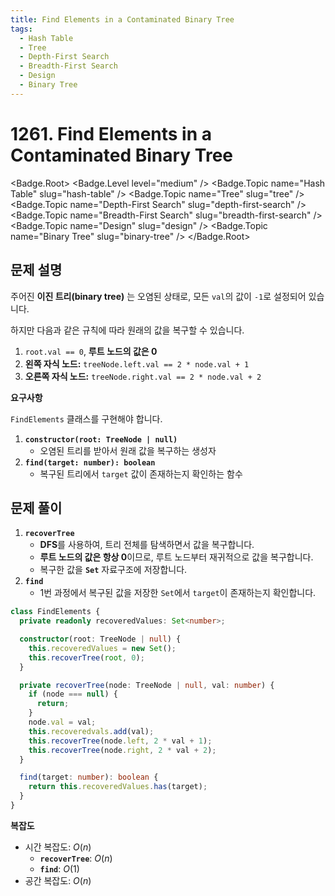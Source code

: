 ```yaml
---
title: Find Elements in a Contaminated Binary Tree
tags:
  - Hash Table
  - Tree
  - Depth-First Search
  - Breadth-First Search
  - Design
  - Binary Tree
---
```


# 1261. Find Elements in a Contaminated Binary Tree

<Badge.Root>
  <Badge.Level level="medium" />
  <Badge.Topic name="Hash Table" slug="hash-table" />
  <Badge.Topic name="Tree" slug="tree" />
  <Badge.Topic name="Depth-First Search" slug="depth-first-search" />
  <Badge.Topic name="Breadth-First Search" slug="breadth-first-search" />
  <Badge.Topic name="Design" slug="design" />
  <Badge.Topic name="Binary Tree" slug="binary-tree" />
</Badge.Root>

## 문제 설명

주어진 **이진 트리(binary tree)** 는 오염된 상태로, 모든 `val`의 값이 `-1`로 설정되어 있습니다.

하지만 다음과 같은 규칙에 따라 원래의 값을 복구할 수 있습니다.

1. `root.val == 0`, **루트 노드의 값은 0**
2. **왼쪽 자식 노드:** `treeNode.left.val == 2 * node.val + 1`
3. **오른쪽 자식 노드:** `treeNode.right.val == 2 * node.val + 2`

**요구사항**

`FindElements` 클래스를 구현해야 합니다.

1. **`constructor(root: TreeNode | null)`**
   - 오염된 트리를 받아서 원래 값을 복구하는 생성자
2. **`find(target: number): boolean`**
   - 복구된 트리에서 `target` 값이 존재하는지 확인하는 함수

## 문제 풀이

1. **`recoverTree`**
   - **DFS**를 사용하여, 트리 전체를 탐색하면서 값을 복구합니다.
   - **루트 노드의 값은 항상 0**이므로, 루트 노드부터 재귀적으로 값을 복구합니다.
   - 복구한 값을 **`Set`** 자료구조에 저장합니다.
2. **`find`**
   - 1번 과정에서 복구된 값을 저장한 `Set`에서 `target`이 존재하는지 확인합니다.

```typescript filename="solution.ts" copy
class FindElements {
  private readonly recoveredValues: Set<number>;

  constructor(root: TreeNode | null) {
    this.recoveredValues = new Set();
    this.recoverTree(root, 0);
  }

  private recoverTree(node: TreeNode | null, val: number) {
    if (node === null) {
      return;
    }
    node.val = val;
    this.recoveredvals.add(val);
    this.recoverTree(node.left, 2 * val + 1);
    this.recoverTree(node.right, 2 * val + 2);
  }

  find(target: number): boolean {
    return this.recoveredValues.has(target);
  }
}
```

**복잡도**

- 시간 복잡도: $O(n)$
  - **`recoverTree`**: $O(n)$
  - **`find`**: $O(1)$
- 공간 복잡도: $O(n)$

<ProblemLink
  codingSite="leetcode"
  href="https://leetcode.com/problems/find-elements-in-a-contaminated-binary-tree"
  title="Find Elements in a Contaminated Binary Tree"
/>
